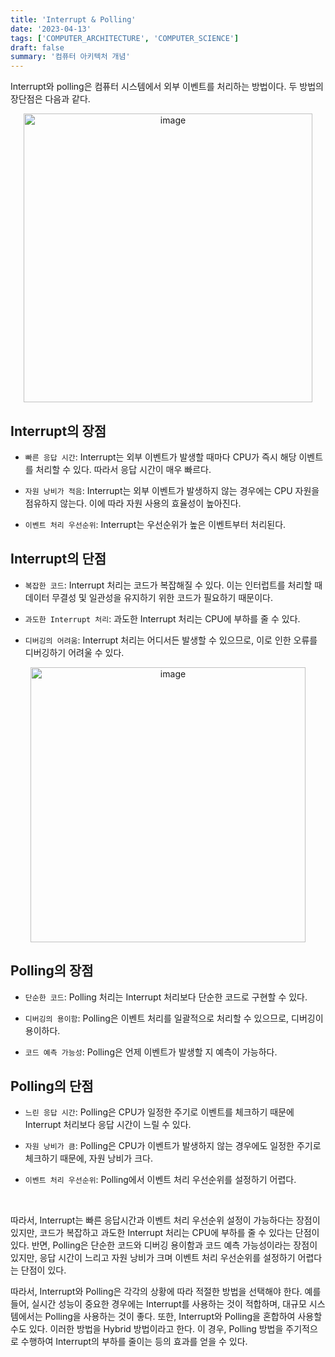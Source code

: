 ```yaml
---
title: 'Interrupt & Polling'
date: '2023-04-13'
tags: ['COMPUTER_ARCHITECTURE', 'COMPUTER_SCIENCE']
draft: false
summary: '컴퓨터 아키텍처 개념'
---
```


Interrupt와 polling은 컴퓨터 시스템에서 외부 이벤트를 처리하는 방법이다. 두 방법의 장단점은 다음과 같다.

<p align="center">
  <img
    width="462"
    alt="image"
    src="https://user-images.githubusercontent.com/105579811/231614758-23e771a4-8f25-44ae-80c5-ff698473b294.png"
  />
</p>

## Interrupt의 장점

- `빠른 응답 시간`: Interrupt는 외부 이벤트가 발생할 때마다 CPU가 즉시 해당 이벤트를 처리할 수 있다. 따라서 응답 시간이 매우 빠르다.

- `자원 낭비가 적음`: Interrupt는 외부 이벤트가 발생하지 않는 경우에는 CPU 자원을 점유하지 않는다. 이에 따라 자원 사용의 효율성이 높아진다.

- `이벤트 처리 우선순위`: Interrupt는 우선순위가 높은 이벤트부터 처리된다.

## Interrupt의 단점

- `복잡한 코드`: Interrupt 처리는 코드가 복잡해질 수 있다. 이는 인터럽트를 처리할 때 데이터 무결성 및 일관성을 유지하기 위한 코드가 필요하기 때문이다.

- `과도한 Interrupt 처리`: 과도한 Interrupt 처리는 CPU에 부하를 줄 수 있다.

- `디버깅의 어려움`: Interrupt 처리는 어디서든 발생할 수 있으므로, 이로 인한 오류를 디버깅하기 어려울 수 있다.

<p align="center">
  <img
    width="440"
    alt="image"
    src="https://user-images.githubusercontent.com/105579811/231614883-8793e684-3929-421e-9ec9-60f2e94592be.png"
  />
</p>

## Polling의 장점

- `단순한 코드`: Polling 처리는 Interrupt 처리보다 단순한 코드로 구현할 수 있다.

- `디버깅의 용이함`: Polling은 이벤트 처리를 일괄적으로 처리할 수 있으므로, 디버깅이 용이하다.

- `코드 예측 가능성`: Polling은 언제 이벤트가 발생할 지 예측이 가능하다.

## Polling의 단점

- `느린 응답 시간`: Polling은 CPU가 일정한 주기로 이벤트를 체크하기 때문에 Interrupt 처리보다 응답 시간이 느릴 수 있다.

- `자원 낭비가 큼`: Polling은 CPU가 이벤트가 발생하지 않는 경우에도 일정한 주기로 체크하기 때문에, 자원 낭비가 크다.

- `이벤트 처리 우선순위`: Polling에서 이벤트 처리 우선순위를 설정하기 어렵다.

<br />

따라서, Interrupt는 빠른 응답시간과 이벤트 처리 우선순위 설정이 가능하다는 장점이 있지만, 코드가 복잡하고 과도한 Interrupt 처리는 CPU에 부하를 줄 수 있다는 단점이 있다. 반면, Polling은 단순한 코드와 디버깅 용이함과 코드 예측 가능성이라는 장점이 있지만, 응답 시간이 느리고 자원 낭비가 크며 이벤트 처리 우선순위를 설정하기 어렵다는 단점이 있다.

따라서, Interrupt와 Polling은 각각의 상황에 따라 적절한 방법을 선택해야 한다. 예를 들어, 실시간 성능이 중요한 경우에는 Interrupt를 사용하는 것이 적합하며, 대규모 시스템에서는 Polling을 사용하는 것이 좋다. 또한, Interrupt와 Polling을 혼합하여 사용할 수도 있다. 이러한 방법을 Hybrid 방법이라고 한다. 이 경우, Polling 방법을 주기적으로 수행하여 Interrupt의 부하를 줄이는 등의 효과를 얻을 수 있다.
